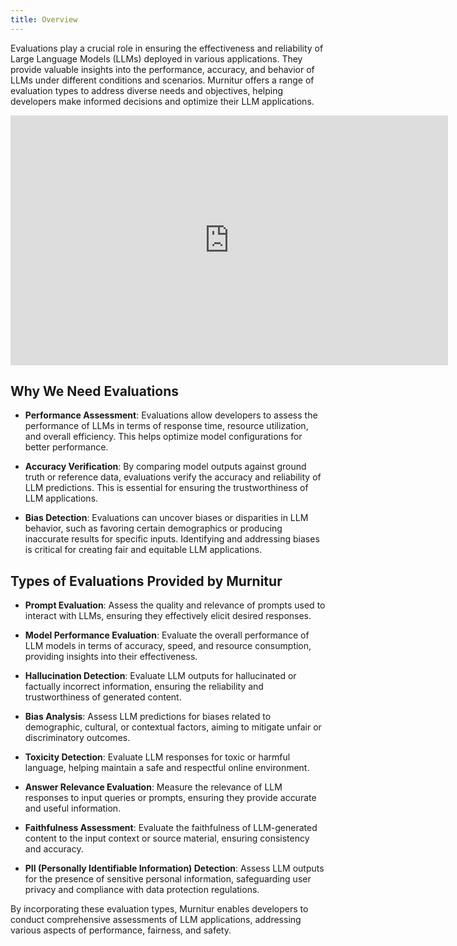 ```yaml
---
title: Overview
---
```


Evaluations play a crucial role in ensuring the effectiveness and reliability of Large Language Models (LLMs) deployed in various applications. They provide valuable insights into the performance, accuracy, and behavior of LLMs under different conditions and scenarios. Murnitur offers a range of evaluation types to address diverse needs and objectives, helping developers make informed decisions and optimize their LLM applications.

<iframe
  width="700"
  height="400"
  src="https://www.loom.com/embed/b6ceada5ecdb480ca7506fd2702d460b?sid=3779026f-b147-4220-b274-3fdd2c57dea0"
  frameborder="0"
  allow="accelerometer; autoplay; clipboard-write; encrypted-media; gyroscope; picture-in-picture; web-share; fullscreen"
  referrerpolicy="strict-origin-when-cross-origin"
  allowfullscreen
></iframe>

## Why We Need Evaluations

- **Performance Assessment**: Evaluations allow developers to assess the performance of LLMs in terms of response time, resource utilization, and overall efficiency. This helps optimize model configurations for better performance.

- **Accuracy Verification**: By comparing model outputs against ground truth or reference data, evaluations verify the accuracy and reliability of LLM predictions. This is essential for ensuring the trustworthiness of LLM applications.

- **Bias Detection**: Evaluations can uncover biases or disparities in LLM behavior, such as favoring certain demographics or producing inaccurate results for specific inputs. Identifying and addressing biases is critical for creating fair and equitable LLM applications.

## Types of Evaluations Provided by Murnitur

- **Prompt Evaluation**: Assess the quality and relevance of prompts used to interact with LLMs, ensuring they effectively elicit desired responses.

- **Model Performance Evaluation**: Evaluate the overall performance of LLM models in terms of accuracy, speed, and resource consumption, providing insights into their effectiveness.

- **Hallucination Detection**: Evaluate LLM outputs for hallucinated or factually incorrect information, ensuring the reliability and trustworthiness of generated content.

- **Bias Analysis**: Assess LLM predictions for biases related to demographic, cultural, or contextual factors, aiming to mitigate unfair or discriminatory outcomes.

- **Toxicity Detection**: Evaluate LLM responses for toxic or harmful language, helping maintain a safe and respectful online environment.

- **Answer Relevance Evaluation**: Measure the relevance of LLM responses to input queries or prompts, ensuring they provide accurate and useful information.

- **Faithfulness Assessment**: Evaluate the faithfulness of LLM-generated content to the input context or source material, ensuring consistency and accuracy.

- **PII (Personally Identifiable Information) Detection**: Assess LLM outputs for the presence of sensitive personal information, safeguarding user privacy and compliance with data protection regulations.

By incorporating these evaluation types, Murnitur enables developers to conduct comprehensive assessments of LLM applications, addressing various aspects of performance, fairness, and safety.
